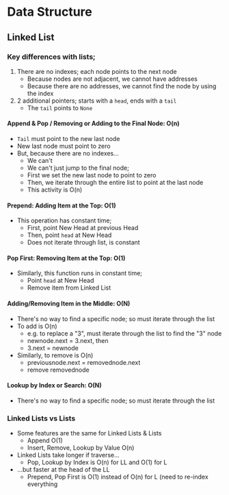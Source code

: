 # Data Structure

## Linked List

### Key differences with lists;
1. There are no indexes; each node points to the next node
   - Because nodes are not adjacent, we cannot have addresses
   - Because there are no addresses, we cannot find the node by using the index
2. 2 additional pointers; starts with a `head`, ends with a `tail`
   - The `tail` points to `None`

#### Append & Pop / Removing or Adding to the Final Node: O(n)
   -  `Tail` must point to the new last node
   -  New last node must point to zero 
-  But, because there are no indexes...
   -  We can't
   -  We can't just jump to the final node; 
   -  First we set the new last node to point to zero
   -  Then, we iterate through the entire list to point at the last node
   -  This activity is O(n)


#### Prepend: Adding Item at the Top: O(1) 
- This operation has constant time;
   - First, point New Head at previous Head
   - Then, point `head` at New Head
   - Does not iterate through list, is constant

#### Pop First: Removing Item at the Top: O(1) 
- Similarly, this function runs in constant time;
   - Point `head` at New Head
   - Remove item from Linked List


#### Adding/Removing Item in the Middle: O(N) 
- There's no way to find a specific node; so must iterate through the list
- To add is O(n)
   - e.g. to replace a "3", must iterate through the list to find the "3" node
   - newnode.next = 3.next, then
   - 3.next = newnode
 - Similarly, to remove is O(n)
   - previousnode.next = removednode.next
   - remove removednode

#### Lookup by Index or Search: O(N) 
- There's no way to find a specific node; so must iterate through the list


### Linked Lists vs Lists
- Some features are the same for Linked Lists & Lists 
   - Append O(1)
   - Insert, Remove, Lookup by Value O(n)
- Linked Lists take longer if traverse...
   - Pop, Lookup by Index is O(n) for LL and O(1) for L
- ...but faster at the head of the LL
   - Prepend, Pop First is O(1) instead of O(n) for L (need to re-index everything
